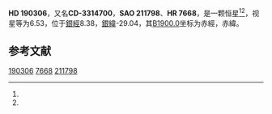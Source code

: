 {{Starbox begin
| name = HD 190306
}}
{{Starbox observe
| epoch = [[J2000.0|J2000.0]]
| constell = {{星座名待查}}<ref name=SIMBAD>{{cite web
 | url=http://simbad.u-strasbg.fr/simbad/sim-id?Ident=HR+7668
 | title =Pulsating variable Star
 | publisher=Centre de Données astronomiques de Strasbourg
 | work=SIMBAD
 | accessdate=2012-07-13}}</ref><ref name=DATA>{{cite web
 | url=http://vizier.u-strasbg.fr/viz-bin/VizieR-5?-out.add=.&-source=5050&-corr=PK=HR&-out.max=9999&HR=7668
 | title=VizieR Detailed Page
 | accessdate=2012-07-13
 | archive-date=2016-03-05
 | archive-url=https://web.archive.org/web/20160305222933/http://vizier.u-strasbg.fr/viz-bin/VizieR-5?-out.add=.&-source=5050&-corr=PK=HR&-out.max=9999&HR=7668
 | dead-url=no
 }}</ref>
| 星官 = 
| ra = {{RA|20|5|32.1}}<ref name=SIMBAD /><ref name=DATA />
| dec = {{DEC|-33|0|0}}<ref name=SIMBAD /><ref name=DATA />
| appmag_v = 6.53<ref name=SIMBAD /><ref name=DATA />
}}
{{Starbox character
| class = B8<ref name=SIMBAD /><ref name=DATA />
| b-v = -0.08<ref name=SIMBAD /><ref name=DATA />
| u-b = <ref name=SIMBAD /><ref name=DATA />
| r-i = <ref name=SIMBAD /><ref name=DATA />
| variable = 
}}
{{Starbox astrometry
| radial_v = 
| prop_mo_ra = -18
| parallax = 
| p_error = 
}}
{{Starbox catalog
| names =CD-3314700，[[SAO星表|SAO]] 211798，[[HD星表|HD]] 190306，[[HR星表|HR]] 7668}}
{{Starbox reference |Simbad=HR+7668}}
{{Starbox end}}

'''HD 190306'''，又名'''CD-3314700'''，'''SAO 211798'''、'''HR 7668'''，是一颗恒星<ref name=SIMBAD /><ref name=DATA />，视星等为6.53，位于[[銀道座標系|銀經]]8.38，[[銀道座標系|銀緯]]-29.04，其[[B1900.0|B1900.0]]坐标为赤經{{RA|19|59|9.4}}，赤緯{{DEC|-33|-29.04|59}}。

== 参考文献 ==
{{reflist}}

{{star-stub}}

[[Category:HD和HDE天體|190306]]
[[Category:HR天體|7668]]
[[Category:SAO天體|211798]]